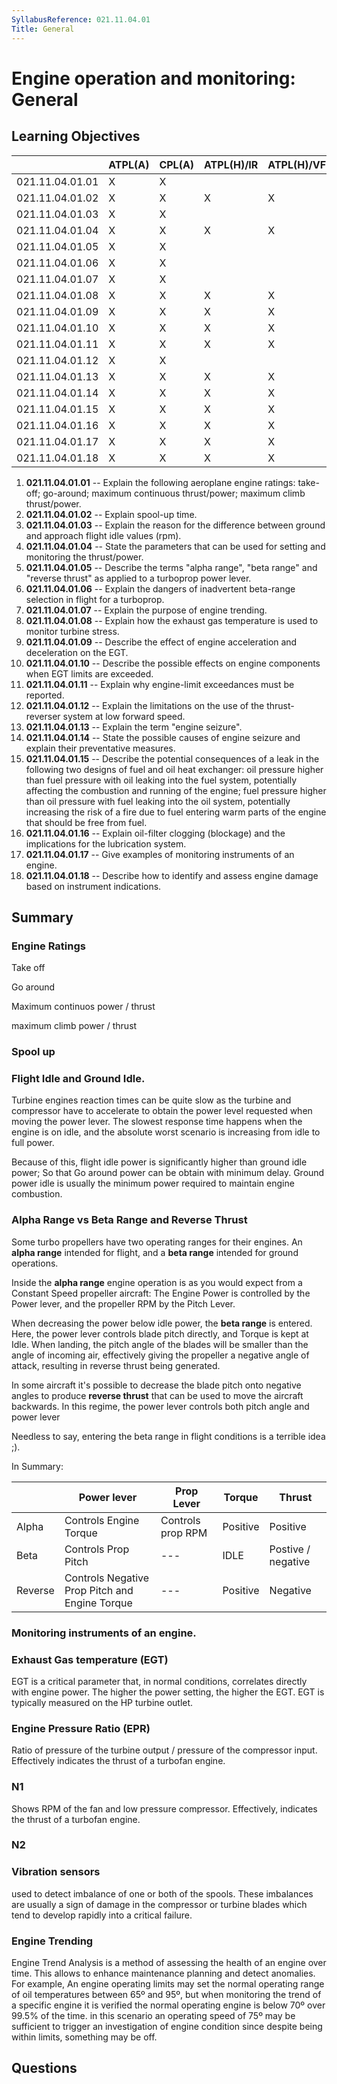 ```yaml
---
SyllabusReference: 021.11.04.01
Title: General
---
```


# Engine operation and monitoring: General

## Learning Objectives

|                 | ATPL(A) | CPL(A) | ATPL(H)/IR | ATPL(H)/VFR | CPL(H) | IR  | CBIR(A) |
| --------------- | ------- | ------ | ---------- | ----------- | ------ | --- | ------- |
| 021.11.04.01.01 | X       | X      |            |             |        |     |         |
| 021.11.04.01.02 | X       | X      | X          | X           | X      |     |         |
| 021.11.04.01.03 | X       | X      |            |             |        |     |         |
| 021.11.04.01.04 | X       | X      | X          | X           | X      |     |         |
| 021.11.04.01.05 | X       | X      |            |             |        |     |         |
| 021.11.04.01.06 | X       | X      |            |             |        |     |         |
| 021.11.04.01.07 | X       | X      |            |             |        |     |         |
| 021.11.04.01.08 | X       | X      | X          | X           | X      |     |         |
| 021.11.04.01.09 | X       | X      | X          | X           |        |     |         |
| 021.11.04.01.10 | X       | X      | X          | X           | X      |     |         |
| 021.11.04.01.11 | X       | X      | X          | X           | X      |     |         |
| 021.11.04.01.12 | X       | X      |            |             | X      |     |         |
| 021.11.04.01.13 | X       | X      | X          | X           | X      |     |         |
| 021.11.04.01.14 | X       | X      | X          | X           | X      |     |         |
| 021.11.04.01.15 | X       | X      | X          | X           | X      |     |         |
| 021.11.04.01.16 | X       | X      | X          | X           | X      |     |         |
| 021.11.04.01.17 | X       | X      | X          | X           | X      |     |         |
| 021.11.04.01.18 | X       | X      | X          | X           | X      |     |         |

1. **021.11.04.01.01** -- Explain the following aeroplane engine ratings:
   take-off; go-around; maximum continuous thrust/power; maximum climb
   thrust/power.
2. **021.11.04.01.02** -- Explain spool-up time.
3. **021.11.04.01.03** -- Explain the reason for the difference between ground and
   approach flight idle values (rpm).
4. **021.11.04.01.04** -- State the parameters that can be used for setting and
   monitoring the thrust/power.
5. **021.11.04.01.05** -- Describe the terms "alpha range", "beta range" and
   "reverse thrust" as applied to a turboprop power lever.
6. **021.11.04.01.06** -- Explain the dangers of inadvertent beta-range selection
   in flight for a turboprop.
7. **021.11.04.01.07** -- Explain the purpose of engine trending.
8. **021.11.04.01.08** -- Explain how the exhaust gas temperature is used to
   monitor turbine stress.
9. **021.11.04.01.09** -- Describe the effect of engine acceleration and
   deceleration on the EGT.
10. **021.11.04.01.10** -- Describe the possible effects on engine components when
    EGT limits are exceeded.
11. **021.11.04.01.11** -- Explain why engine-limit exceedances must be reported.
12. **021.11.04.01.12** -- Explain the limitations on the use of the
    thrust-reverser system at low forward speed.
13. **021.11.04.01.13** -- Explain the term "engine seizure".
14. **021.11.04.01.14** -- State the possible causes of engine seizure and explain
    their preventative measures.
15. **021.11.04.01.15** -- Describe the potential consequences of a leak in the
    following two designs of fuel and oil heat exchanger: oil pressure higher
    than fuel pressure with oil leaking into the fuel system, potentially
    affecting the combustion and running of the engine; fuel pressure higher
    than oil pressure with fuel leaking into the oil system, potentially
    increasing the risk of a fire due to fuel entering warm parts of the engine
    that should be free from fuel.
16. **021.11.04.01.16** -- Explain oil-filter clogging (blockage) and the
    implications for the lubrication system.
17. **021.11.04.01.17** -- Give examples of monitoring instruments of an engine.
18. **021.11.04.01.18** -- Describe how to identify and assess engine damage based
    on instrument indications.

## Summary

### Engine Ratings

Take off

Go around

Maximum continuos power / thrust

maximum climb power / thrust

### Spool up

### Flight Idle and Ground Idle.

Turbine engines reaction times can be quite slow as the turbine and compressor have to accelerate
to obtain the power level requested when moving the power lever. The slowest response time happens
when the engine is on idle, and the absolute worst scenario is increasing from idle to full power.

Because of this, flight idle power is significantly higher than ground idle power; So that Go around
power can be obtain with minimum delay. Ground power idle is usually the minimum power required to
maintain engine combustion.

### Alpha Range vs Beta Range and Reverse Thrust

Some turbo propellers have two operating ranges for their engines. An **alpha range** intended
for flight, and a **beta range** intended for ground operations.

Inside the **alpha range** engine operation is as you would expect from a Constant Speed propeller
aircraft: The Engine Power is controlled by the Power lever, and the propeller RPM by the Pitch Lever.

When decreasing the power below idle power, the **beta range** is entered. Here, the power lever
controls blade pitch directly, and Torque is kept at Idle. When landing, the pitch angle of the blades
will be smaller than the angle of incoming air, effectively giving the propeller a negative angle of
attack, resulting in reverse thrust being generated.

In some aircraft it's possible to decrease the blade pitch onto negative angles to
produce **reverse thrust** that can be used to move the aircraft backwards. In this regime, the power
lever controls both pitch angle and power lever

Needless to say, entering the beta range in flight conditions is a terrible idea ;).

In Summary:

|         | Power lever                                    | Prop Lever        | Torque   | Thrust             |
| ------- | ---------------------------------------------- | ----------------- | -------- | ------------------ |
| Alpha   | Controls Engine Torque                         | Controls prop RPM | Positive | Positive           |
| Beta    | Controls Prop Pitch                            | ---               | IDLE     | Postive / negative |
| Reverse | Controls Negative Prop Pitch and Engine Torque | ---               | Positive | Negative           |

<Source href="https://skybrary.aero/articles/beta-range" />
<Source href="https://skybrary.aero/articles/alpha-range" />

### Monitoring instruments of an engine.

### Exhaust Gas temperature (EGT)

EGT is a critical parameter that, in normal conditions, correlates directly with engine power. The
higher the power setting, the higher the EGT. EGT is typically measured on the HP turbine outlet.

### Engine Pressure Ratio (EPR)

Ratio of pressure of the turbine output / pressure of the compressor input. Effectively indicates
the thrust of a turbofan engine.

### N1

Shows RPM of the fan and low pressure compressor. Effectively, indicates the thrust of a turbofan engine.

### N2

### Vibration sensors

used to detect imbalance of one or both of the spools. These imbalances are usually a sign of
damage in the compressor or turbine blades which tend to develop rapidly into a critical failure.

### Engine Trending

Engine Trend Analysis is a method of assessing the health of an engine over time. This allows to
enhance maintenance planning and detect anomalies. For example, An engine operating limits may set
the normal operating range of oil temperatures between 65º and 95º, but when monitoring the trend of
a specific engine it is verified the normal operating engine is below 70º over 99.5% of the time. in
this scenario an operating speed of 75º may be sufficient to trigger an investigation of engine condition
since despite being within limits, something may be off.

## Questions
